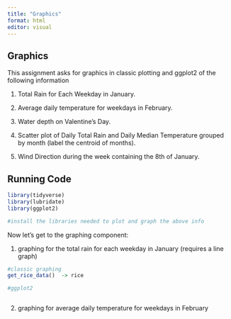 ```yaml
---
title: "Graphics"
format: html
editor: visual
---
```


## Graphics

This assignment asks for graphics in classic plotting and ggplot2 of the following information

1.  Total Rain for Each Weekday in January.  

2.  Average daily temperature for weekdays in February.

3.  Water depth on Valentine's Day.

4.  Scatter plot of Daily Total Rain and Daily Median Temperature grouped by month (label the centroid of months).

5.  Wind Direction during the week containing the 8th of January.

## Running Code

```r
library(tidyverse)
library(lubridate)
library(ggplot2)

#install the libraries needed to plot and graph the above info

```

Now let's get to the graphing component:

1.  graphing for the total rain for each weekday in January (requires a line graph)

```r

#classic graphing
get_rice_data()  -> rice

#ggplot2



```

2.  graphing for average daily temperature for weekdays in February

```r

```

